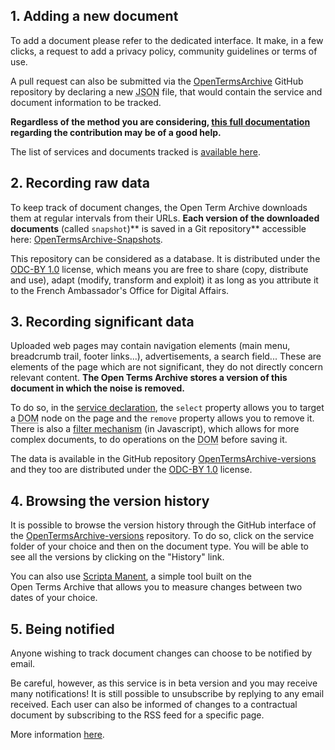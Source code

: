 ## 1. Adding a new document

To add a document please refer to the <Link href="/contribute">dedicated interface</Link>. It make, in a few clicks, a request to add a privacy policy, community guidelines or terms of use.

A pull request can also be submitted via the [OpenTermsArchive](https://github.com/ambanum/OpenTermsArchive) GitHub repository by declaring a new <abbr title="JavaScript Object Notation">JSON</abbr> file, that would contain the service and document information to be tracked.

**Regardless of the method you are considering, [this full documentation](https://github.com/ambanum/OpenTermsArchive/blob/master/CONTRIBUTING.md) regarding the contribution may be of a good help.**

The list of services and documents tracked is [available here](https://github.com/ambanum/OpenTermsArchive/tree/master/services).

## 2. Recording raw data

To keep track of document changes, the Open Term Archive downloads them at regular intervals from their URLs. **Each version of the downloaded documents** (called `snapshot`)** is saved in a Git repository** accessible here: [OpenTermsArchive-Snapshots](https://github.com/ambanum/OpenTermsArchive-snapshots).

This repository can be considered as a database. It is distributed under the [ODC-BY 1.0](https://opendatacommons.org/licenses/by/1-0/) license, which means you are free to share (copy, distribute and use), adapt (modify, transform and exploit) it as long as you attribute it to the French Ambassador's Office for Digital Affairs.

## 3. Recording significant data

Uploaded web pages may contain navigation elements (main menu, breadcrumb trail, footer links...), advertisements, a search field... These are elements of the page which are not significant, they do not directly concern relevant content. **The Open Terms Archive stores a version of this document in which the noise is removed.**

To do so, in the [service declaration](https://github.com/ambanum/OpenTermsArchive/blob/master/CONTRIBUTING.md#tracking-new-documents), the `select` property allows you to target a <abbr title="Document Object Model">DOM</abbr> node on the page and the `remove` property allows you to remove it. There is also a [filter mechanism](https://github.com/ambanum/OpenTermsArchive/blob/master/CONTRIBUTING.md#filter) (in Javascript), which allows for more complex documents, to do operations on the <abbr title="Document Object Model">DOM</abbr> before saving it.

The data is available in the GitHub repository [OpenTermsArchive-versions](https://github.com/ambanum/OpenTermsArchive-versions) and they too are distributed under the [ODC-BY 1.0](https://opendatacommons.org/licenses/by/1-0/) license.

## 4. Browsing the version history

It is possible to browse the version history through the GitHub interface of the [OpenTermsArchive-versions](https://github.com/ambanum/OpenTermsArchive-versions/) repository. To do so, click on the service folder of your choice and then on the document type. You will be able to see all the versions by clicking on the "History" link.

<!--- Add an animated GIF of the process -->

You can also use [Scripta Manent](https://disinfo.quaidorsay.fr/fr/open-terms-archive/scripta-manent), a simple tool built on the Open Terms Archive that allows you to measure changes between two dates of your choice.

## 5. Being notified

Anyone wishing to track document changes can choose to be notified by email.

Be careful, however, as this service is in beta version and you may receive many notifications! It is still possible to unsubscribe by replying to any email received. Each user can also be informed of changes to a contractual document by subscribing to the RSS feed for a specific page.

More information [here](https://github.com/ambanum/OpenTermsArchive#be-notified).
